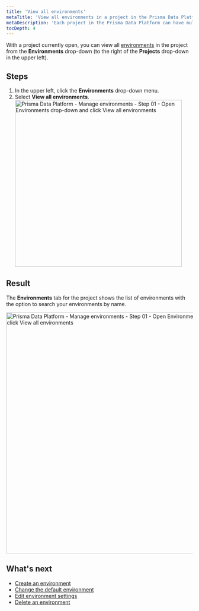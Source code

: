 ```yaml
---
title: 'View all environments'
metaTitle: 'View all environments in a project in the Prisma Data Platform'
metaDescription: 'Each project in the Prisma Data Platform can have multiple environments to separate the database development activities, such as production, staging, development, and others. You can view all environments for a project from the Environments menu that appears to the right of the Projects menu.'
tocDepth: 4
---
```


<TopBlock>

With a project currently open, you can view all [environments](/data-platform/classic-projects/platform/environments) in the project from the **Environments** drop-down (to the right of the **Projects** drop-down in the upper left).

</TopBlock>

## Steps

1. In the upper left, click the **Environments** drop-down menu.
2. Select **View all environments**.
   <img
     src="../images/environments/view-all-01-environments-drop-down-view-all.png"
     alt="Prisma Data Platform - Manage environments - Step 01 - Open Environments drop-down and click View all environments"
     width="450px"
   />

## Result

The **Environments** tab for the project shows the list of environments with the option to search your environments by name.

<img
  src="../images/environments/list-all-environments.png"
  alt="Prisma Data Platform - Manage environments - Step 01 - Open Environments drop-down and click View all environments"
  width="650px"
/>

## What's next

- [Create an environment](/data-platform/classic-projects/platform/environments/create)
- [Change the default environment](/data-platform/classic-projects/platform/environments/edit-settings/change-default-environment)
- [Edit environment settings](/data-platform/classic-projects/platform/environments/edit-settings)
- [Delete an environment](/data-platform/classic-projects/platform/environments/delete)
